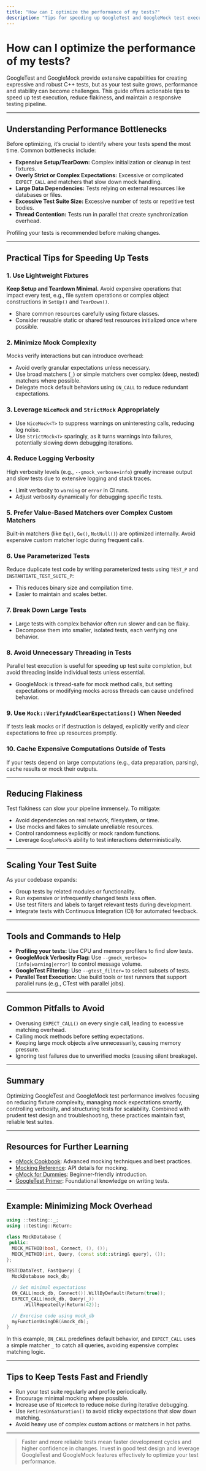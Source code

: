 ```yaml
---
title: "How can I optimize the performance of my tests?"
description: "Tips for speeding up GoogleTest and GoogleMock test execution, reducing flakiness, and maintaining a responsive test pipeline as your suite grows."
---
```


# How can I optimize the performance of my tests?

GoogleTest and GoogleMock provide extensive capabilities for creating expressive and robust C++ tests, but as your test suite grows, performance and stability can become challenges. This guide offers actionable tips to speed up test execution, reduce flakiness, and maintain a responsive testing pipeline.

---

## Understanding Performance Bottlenecks

Before optimizing, it’s crucial to identify where your tests spend the most time. Common bottlenecks include:

- **Expensive Setup/TearDown:** Complex initialization or cleanup in test fixtures.
- **Overly Strict or Complex Expectations:** Excessive or complicated `EXPECT_CALL` and matchers that slow down mock handling.
- **Large Data Dependencies:** Tests relying on external resources like databases or files.
- **Excessive Test Suite Size:** Excessive number of tests or repetitive test bodies.
- **Thread Contention:** Tests run in parallel that create synchronization overhead.

Profiling your tests is recommended before making changes.

---

## Practical Tips for Speeding Up Tests

### 1. Use Lightweight Fixtures

**Keep Setup and Teardown Minimal.** Avoid expensive operations that impact every test, e.g., file system operations or complex object constructions in `SetUp()` and `TearDown()`.

- Share common resources carefully using fixture classes.
- Consider reusable static or shared test resources initialized once where possible.

### 2. Minimize Mock Complexity

Mocks verify interactions but can introduce overhead:

- Avoid overly granular expectations unless necessary.
- Use broad matchers (`_`) or simple matchers over complex (deep, nested) matchers where possible.
- Delegate mock default behaviors using `ON_CALL` to reduce redundant expectations.

### 3. Leverage `NiceMock` and `StrictMock` Appropriately

- Use `NiceMock<T>` to suppress warnings on uninteresting calls, reducing log noise.
- Use `StrictMock<T>` sparingly, as it turns warnings into failures, potentially slowing down debugging iterations.

### 4. Reduce Logging Verbosity

High verbosity levels (e.g., `--gmock_verbose=info`) greatly increase output and slow tests due to extensive logging and stack traces.

- Limit verbosity to `warning` or `error` in CI runs.
- Adjust verbosity dynamically for debugging specific tests.

### 5. Prefer Value-Based Matchers over Complex Custom Matchers

Built-in matchers (like `Eq()`, `Ge()`, `NotNull()`) are optimized internally. Avoid expensive custom matcher logic during frequent calls.

### 6. Use Parameterized Tests

Reduce duplicate test code by writing parameterized tests using `TEST_P` and `INSTANTIATE_TEST_SUITE_P`:

- This reduces binary size and compilation time.
- Easier to maintain and scales better.

### 7. Break Down Large Tests

- Large tests with complex behavior often run slower and can be flaky.
- Decompose them into smaller, isolated tests, each verifying one behavior.

### 8. Avoid Unnecessary Threading in Tests

Parallel test execution is useful for speeding up test suite completion, but avoid threading inside individual tests unless essential.

- GoogleMock is thread-safe for mock method calls, but setting expectations or modifying mocks across threads can cause undefined behavior.

### 9. Use `Mock::VerifyAndClearExpectations()` When Needed

If tests leak mocks or if destruction is delayed, explicitly verify and clear expectations to free up resources promptly.

### 10. Cache Expensive Computations Outside of Tests

If your tests depend on large computations (e.g., data preparation, parsing), cache results or mock their outputs.

---

## Reducing Flakiness

Test flakiness can slow your pipeline immensely. To mitigate:

- Avoid dependencies on real network, filesystem, or time.
- Use mocks and fakes to simulate unreliable resources.
- Control randomness explicitly or mock random functions.
- Leverage `GoogleMock`’s ability to test interactions deterministically.

---

## Scaling Your Test Suite

As your codebase expands:

- Group tests by related modules or functionality.
- Run expensive or infrequently changed tests less often.
- Use test filters and labels to target relevant tests during development.
- Integrate tests with Continuous Integration (CI) for automated feedback.

---

## Tools and Commands to Help

- **Profiling your tests:** Use CPU and memory profilers to find slow tests.
- **GoogleMock Verbosity Flag:** Use `--gmock_verbose=[info|warning|error]` to control message volume.
- **GoogleTest Filtering:** Use `--gtest_filter=` to select subsets of tests.
- **Parallel Test Execution:** Use build tools or test runners that support parallel runs (e.g., CTest with parallel jobs).

---

## Common Pitfalls to Avoid

- Overusing `EXPECT_CALL()` on every single call, leading to excessive matching overhead.
- Calling mock methods before setting expectations.
- Keeping large mock objects alive unnecessarily, causing memory pressure.
- Ignoring test failures due to unverified mocks (causing silent breakage).

---

## Summary

Optimizing GoogleTest and GoogleMock test performance involves focusing on reducing fixture complexity, managing mock expectations smartly, controlling verbosity, and structuring tests for scalability. Combined with prudent test design and troubleshooting, these practices maintain fast, reliable test suites.

---

## Resources for Further Learning

- [gMock Cookbook](https://google.github.io/googletest/gmock_cook_book.html): Advanced mocking techniques and best practices.
- [Mocking Reference](https://google.github.io/googletest/reference/mocking.html): API details for mocking.
- [gMock for Dummies](https://google.github.io/googletest/gmock_for_dummies.html): Beginner-friendly introduction.
- [GoogleTest Primer](https://google.github.io/googletest/primer.html): Foundational knowledge on writing tests.

---

## Example: Minimizing Mock Overhead

```cpp
using ::testing::_;
using ::testing::Return;

class MockDatabase {
 public:
  MOCK_METHOD(bool, Connect, (), ());
  MOCK_METHOD(int, Query, (const std::string& query), ());
};

TEST(DataTest, FastQuery) {
  MockDatabase mock_db;

  // Set minimal expectations
  ON_CALL(mock_db, Connect()).WillByDefault(Return(true));
  EXPECT_CALL(mock_db, Query(_))
      .WillRepeatedly(Return(42));

  // Exercise code using mock_db
  myFunctionUsingDB(&mock_db);
}
```

In this example, `ON_CALL` predefines default behavior, and `EXPECT_CALL` uses a simple matcher `_` to catch all queries, avoiding expensive complex matching logic.

---

## Tips to Keep Tests Fast and Friendly

- Run your test suite regularly and profile periodically.
- Encourage minimal mocking where possible.
- Increase use of `NiceMock` to reduce noise during iterative debugging.
- Use `RetiresOnSaturation()` to avoid sticky expectations that slow down matching.
- Avoid heavy use of complex custom actions or matchers in hot paths.

---

> Faster and more reliable tests mean faster development cycles and higher confidence in changes. Invest in good test design and leverage GoogleTest and GoogleMock features effectively to optimize your test performance.
